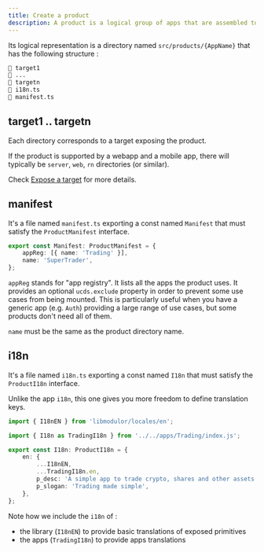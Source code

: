 ```yaml
---
title: Create a product
description: A product is a logical group of apps that are assembled together. It's simply what end users know and use.
---
```


Its logical representation is a directory named `src/products/{AppName}` that has the following structure :

```sh
📁 target1
📁 ...
📁 targetn
📄 i18n.ts
📄 manifest.ts
```

## target1 .. targetn

Each directory corresponds to a target exposing the product.

If the product is supported by a webapp and a mobile app, there will typically be `server`, `web`, `rn` directories (or similar).

Check [Expose a target](./expose-target) for more details.

## manifest

It's a file named `manifest.ts` exporting a const named `Manifest` that must satisfy the `ProductManifest` interface.

```typescript title="manifest.ts"
export const Manifest: ProductManifest = {
    appReg: [{ name: 'Trading' }],
    name: 'SuperTrader',
};
```

`appReg` stands for "app registry". It lists all the apps the product uses.
It provides an optional `ucds.exclude` property in order to prevent some use cases from being mounted.
This is particularly useful when you have a generic app (e.g. `Auth`) providing a large range of use cases,
but some products don't need all of them.

`name` must be the same as the product directory name.

## i18n

It's a file named `i18n.ts` exporting a const named `I18n` that must satisfy the `ProductI18n` interface.

Unlike the app `i18n`, this one gives you more freedom to define translation keys.

```typescript title="i18n.ts"
import { I18nEN } from 'libmodulor/locales/en';

import { I18n as TradingI18n } from '../../apps/Trading/index.js';

export const I18n: ProductI18n = {
    en: {
        ...I18nEN,
        ...TradingI18n.en,
        p_desc: 'A simple app to trade crypto, shares and other assets',
        p_slogan: 'Trading made simple',
    },
};
```

Note how we include the `i18n` of :

- the library (`I18nEN`) to provide basic translations of exposed primitives
- the apps (`TradingI18n`) to provide apps translations
